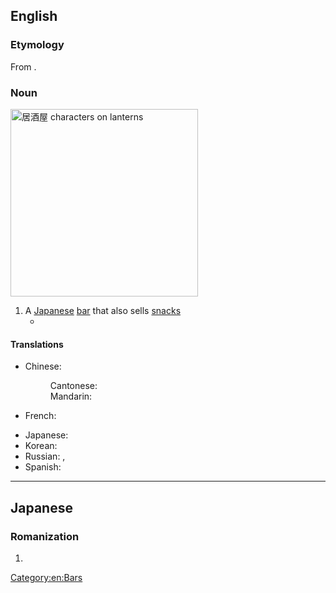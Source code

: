 ==English==
{{wikipedia}}

===Etymology===
From {{bor|en|ja|居酒屋|tr=izakaya}}.

===Noun===
[[File:居酒屋 lanterns.jpg|thumb|300px|居酒屋 characters on lanterns]]
{{en-noun|~|izakaya|s}}

# A [[Japanese]] [[bar]] that also sells [[snack]]s
#* {{quote-journal|en|date=January 28, 2007|author=|title=Island Within an Island|work=New York Times|url=http://www.nytimes.com/2007/01/28/dining/28rest.html
|passage=The sprawling multipage menu offers cleanly executed dishes meant to accompany the sake, including standards like boiled edamame, and the filling rice balls called onigiri that you would expect at any '''izakaya''', or Japanese pub.}}

====Translations====
{{trans-top|a Japanese bar that also sells snack}}
* Chinese:
*: Cantonese: {{t|yue|居酒屋|tr=geoi1 zau2 uk1}}
*: Mandarin: {{t+|cmn|居酒屋|tr=jūjiǔwū|sc=Hani}}
* French: {{t-needed|fr}}
{{trans-mid}}
* Japanese: {{t+|ja|居酒屋|tr=いざかや, izakaya|sc=Jpan}}
* Korean: {{t|ko|이자카야|sc=Kore}}
* Russian: {{t+|ru|идзака́я|f}}, {{t|ru|изака́я|f|sc=Cyrl}}
* Spanish: {{t-needed|es}}
{{trans-bottom}}

[[Category:en:Bars]]

----

==Japanese==

===Romanization===
{{ja-romaji}}

# {{ja-romanization of|いざかや}}